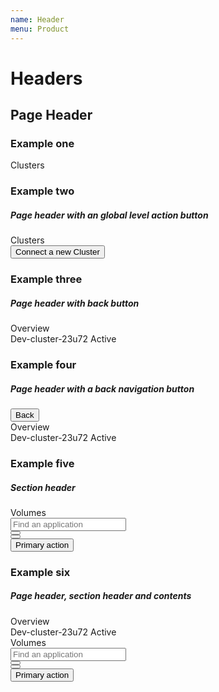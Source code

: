 ```yaml
---
name: Header
menu: Product
---
```



# Headers
## Page Header
### Example one

<Playground>
  <div class="outlet-header">
    <div class="outlet-header__top-bar">
      <div class="outlet-header__top-bar-title">
        <span>Clusters</span>
      </div>
    </div>
  </div>
</Playground>

### Example two
##### Page header with an global level action button

<Playground>
  <div class="outlet-header">
    <div class="outlet-header__top-bar">
      <div class="outlet-header__top-bar-title">
        <span>Clusters</span>
      </div>
      <div class="outlet-header__actions ml-auto">
        <div>
          <button class="btn btn-primary" title="Import new cluster">Connect a new Cluster</button>
        </div>
      </div>
    </div>
  </div>
</Playground>

### Example three
##### Page header with back button


<Playground>
  <div class="outlet-header">
    <div class="outlet-header__top-bar">
      <div class="outlet-header__top-bar-title">
        <span>Overview</span>
      </div>
    </div>
    <div class="outlet-header-meta-block">
      <span class="outlet-header-meta-block_content">Dev-cluster-23u72</span>
      <span class="badge badge-gradient-success badge-pill">Active</span>
    </div>
  </div>
</Playground>

### Example four
##### Page header with a back navigation button


<Playground>
  <div class="outlet-header">
    <div class="outlet-header-navigation">
      <button class="outlet-header-navigation_button">
        <span class="fa fa-arrow-left outlet-header-navigation_icon"></span>
        <span>Back</span>
      </button>
    </div>
    <div class="outlet-header__top-bar">
      <div class="outlet-header__top-bar-title">
        <span>Overview</span>
      </div>
    </div>
    <div class="outlet-header-meta-block">
      <span class="outlet-header-meta-block_content">Dev-cluster-23u72</span>
      <span class="badge badge-gradient-success badge-pill">Active</span>
    </div>
  </div>
</Playground>


### Example five
##### Section header
<Playground>
  <div class="section-header">
    <div class="section-header_title">
      <span class="section-header_title__text">Volumes</span>
    </div>
    <div class="section-header-controls">
      <div class="section-header-controls_item">
        <div class="input-search-icon_wrapper">
          <div class="input-search-icon">
          </div>
          <input class="form-control" placeholder="Find an application"/>
        </div>
      </div>
      <div class="section-header-controls_item">
        <button class="btn btn-secondary"><span class="fa fa-edit"></span></button>
      </div>
      <div class="section-header-controls_item">
        <button class="btn btn-secondary"><span class="fa fa-filter"></span></button>
      </div>
      <div class="section-header-controls_item ml-auto">
        <button class="btn btn-primary">Primary action</button>
      </div>
    </div>
  </div>
</Playground>

### Example six
##### Page header, section header and contents
<Playground>
  <div class="outlet-header">
    <div class="outlet-header__top-bar">
      <div class="outlet-header__top-bar-title">
        <span>Overview</span>
      </div>
    </div>
    <div class="outlet-header-meta-block">
      <span class="outlet-header-meta-block_content">Dev-cluster-23u72</span>
      <span class="badge badge-gradient-success badge-pill">Active</span>
    </div>
  </div>
  <div class="section-header">
    <div class="section-header_title">
      <span class="section-header_title__text">Volumes</span>
    </div>
    <div class="section-header-controls">
      <div class="section-header-controls_item">
        <div class="input-search-icon_wrapper">
          <div class="input-search-icon">
          </div>
          <input class="form-control" placeholder="Find an application"/>
        </div>
      </div>
      <div class="section-header-controls_item">
        <button class="btn btn-secondary"><span class="fa fa-edit"></span></button>
      </div>
      <div class="section-header-controls_item">
        <button class="btn btn-secondary"><span class="fa fa-filter"></span></button>
      </div>
      <div class="section-header-controls_item ml-auto">
        <button class="btn btn-primary">Primary action</button>
      </div>
    </div>
  </div>
</Playground>
